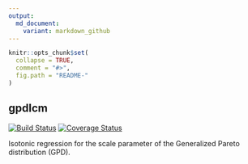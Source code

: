 ```yaml
---
output:
  md_document:
    variant: markdown_github
---
```


<!-- README.md is generated from README.Rmd. Please edit that file -->

```r
knitr::opts_chunk$set(
  collapse = TRUE,
  comment = "#>",
  fig.path = "README-"
)
```

## gpdIcm


[![Build Status](https://travis-ci.org/MartinRoth/gpdIcm.png?branch=master)](https://travis-ci.org/MartinRoth/gpdIcm)
[![Coverage Status](https://img.shields.io/codecov/c/github/MartinRoth/gpdIcm/master.svg)](https://codecov.io/github/MartinRoth/gpdIcm?branch=master)

Isotonic regression for the scale parameter of the Generalized Pareto distribution (GPD).
